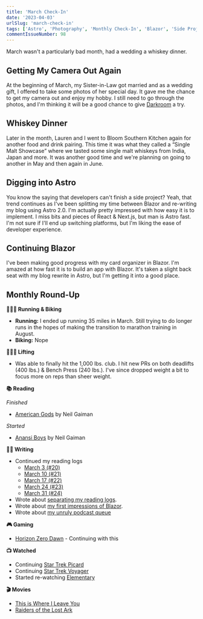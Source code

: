```yaml
---
title: 'March Check-In'
date: '2023-04-03'
urlSlug: 'march-check-in'
tags: ['Astro', 'Photography', 'Monthly Check-In', 'Blazor', 'Side Projects']
commentIssueNumber: 98
---
```


March wasn't a particularly bad month, had a wedding a whiskey dinner.

## Getting My Camera Out Again
At the beginning of March, my Sister-in-Law got married and as a wedding gift, I offered to take some photos of her special day. It gave me the chance to get my camera out and enjoy my hobby. I still need to go through the photos, and I'm thinking it will be a good chance to give [Darkroom](https://apps.apple.com/us/app/darkroom-photo-video-editor/id953286746) a try.

## Whiskey Dinner
Later in the month, Lauren and I went to Bloom Southern Kitchen again for another food and drink pairing. This time it was what they called a “Single Malt Showcase” where we tasted some single malt whiskeys from India, Japan and more. It was another good time and we're planning on going to another in May and then again in June.

## Digging into Astro
You know the saying that developers can't finish a side project? Yeah, that trend continues as I've been splitting my time between Blazor and re-writing my blog using Astro 2.0. I'm actually pretty impressed with how easy it is to implement. I miss bits and pieces of React & Next.js, but man is Astro fast. I'm not sure if I'll end up switching platforms, but I'm liking the ease of developer experience.

## Continuing Blazor
I've been making good progress with my card organizer in Blazor. I'm amazed at how fast it is to build an app with Blazor. It's taken a slight back seat with my blog rewrite in Astro, but I'm getting it into a good place.

## Monthly Round-Up

**🏃🏼‍♂️ Running & Biking**

- **Running:** I ended up running 35 miles in March. Still trying to do longer runs in the hopes of making the transition to marathon training in August.
- **Biking:** Nope

**🏋🏼‍♂️ Lifting**

- Was able to finally hit the 1,000 lbs. club. I hit new PRs on both deadlifts (400 lbs.) & Bench Press (240 lbs.). I've since dropped weight a bit to focus more on reps than sheer weight.

**📚 Reading**

*Finished*
- [American Gods](https://bookshop.org/p/books/american-gods-neil-gaiman/6438874?ean=9780063081918) by Neil Gaiman

*Started*
- [Anansi Boys](https://bookshop.org/p/books/anansi-boys-neil-gaiman/6438691?ean=9780063070738) by Neil Gaiman

**✍🏻 Writing**

- Continued my reading logs
	- [March 3 (#20)](https://kpwags.com/reading-log/20)
	- [March 10 (#21)](https://kpwags.com/reading-log/21)
	- [March 17 (#22)](https://kpwags.com/reading-log/22)
	- [March 24 (#23)](https://kpwags.com/reading-log/23)
	- [March 31 (#24)](https://kpwags.com/reading-log/24)
- Wrote about [separating my reading logs](https://kpwags.com/posts/2023/03/01/separating-reading-logs).
- Wrote about [my first impressions of Blazor](https://kpwags.com/posts/2023/03/19/digging-into-blazor-first-impressions).
- Wrote about [my unruly podcast queue](https://kpwags.com/posts/2023/03/28/handling-an-unruly-podcast-queue)

**🎮 Gaming**

- [Horizon Zero Dawn](https://www.playstation.com/en-us/games/horizon-zero-dawn/) - Continuing with this

**📺 Watched**

- Continuing [Star Trek Picard](https://www.imdb.com/title/tt8806524/)
- Continuing [Star Trek Voyager](https://www.imdb.com/title/tt0112178/)
- Started re-watching [Elementary](https://www.imdb.com/title/tt2191671/)

**🎬 Movies**

- [This is Where I Leave You](https://www.imdb.com/title/tt1371150)
- [Raiders of the Lost Ark](https://www.imdb.com/title/tt0082971/)